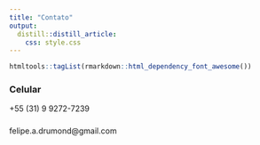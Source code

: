 ```yaml
---
title: "Contato"
output:
  distill::distill_article:
    css: style.css
---
```



```r
htmltools::tagList(rmarkdown::html_dependency_font_awesome())
```

### <i class="fa fa-phone"></i> Celular

+55 (31) 9 9272-7239


### <i class="fa fa-envelope"></i>

felipe.a.drumond@gmail.com


